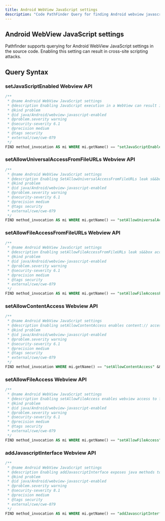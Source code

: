 ```yaml
---
title: Android WebView JavaScript settings
description: "Code PathFinder Query for finding Android webview javascript settings."
---
```


<PostHogLayout>
</PostHogLayout>

## Android WebView JavaScript settings

Pathfinder supports querying for Android WebView JavaScript settings in the source code. Enabling this setting can
result in cross-site scripting attacks.

## Query Syntax <Badge text="CWE-079" variant="tip" size="small" />

### setJavaScriptEnabled Webview API
```sql
/**
 * @name Android WebView JavaScript settings
 * @description Enabling JavaScript execution in a WebView can result in cross-site scripting attacks.
 * @kind problem
 * @id java/Android/webview-javascript-enabled
 * @problem.severity warning
 * @security-severity 6.1
 * @precision medium
 * @tags security
 * external/cwe/cwe-079
 */
FIND method_invocation AS mi WHERE mi.getName() == "setJavaScriptEnabled" && "false" in mi.getArgumentName()
```

### setAllowUniversalAccessFromFileURLs Webview API

```sql
/**
 * @name Android WebView JavaScript settings
 * @description Enabling SetAllowUniversalAccessFromFileURLs leak s&&box access to file:/// URLs from any origin.
 * @kind problem
 * @id java/Android/webview-javascript-enabled
 * @problem.severity warning
 * @security-severity 6.1
 * @precision medium
 * @tags security
 * external/cwe/cwe-079
 */
FIND method_invocation AS mi WHERE mi.getName() == "setAllowUniversalAccessFromFileURLs" && "true" in mi.getArgumentName()
```

### setAllowFileAccessFromFileURLs Webview API

```sql
/**
 * @name Android WebView JavaScript settings
 * @description Enabling setAllowFileAccessFromFileURLs leak s&&box access to file:/// URLs.
 * @kind problem
 * @id java/Android/webview-javascript-enabled
 * @problem.severity warning
 * @security-severity 6.1
 * @precision medium
 * @tags security
 * external/cwe/cwe-079
 */
FIND method_invocation AS mi WHERE mi.getName() == "setAllowFileAccessFromFileURLs" && "true" in mi.getArgumentName()
```

### setAllowContentAccess Webview API

```sql
/**
 * @name Android WebView JavaScript settings
 * @description Enabling setAllowContentAccess enables content:// access from webpages.
 * @kind problem
 * @id java/Android/webview-javascript-enabled
 * @problem.severity warning
 * @security-severity 6.1
 * @precision medium
 * @tags security
 * external/cwe/cwe-079
 */
FIND method_invocation WHERE mi.getName() == "setAllowContentAccess" && "true" in mi.getArgumentName()
```

### setAllowFileAccess Webview API

```sql
/**
 * @name Android WebView JavaScript settings
 * @description Enabling setAllowFileAccess enables webview access to file:/// URLs.
 * @kind problem
 * @id java/Android/webview-javascript-enabled
 * @problem.severity warning
 * @security-severity 6.1
 * @precision medium
 * @tags security
 * external/cwe/cwe-079
 */
FIND method_invocation AS mi WHERE mi.getName() == "setAllowFileAccess" && "true" in mi.getArgumentName()
```

### addJavascriptInterface Webview API

```sql
/**
 * @name Android WebView JavaScript settings
 * @description Enabling addJavascriptInterface exposes java methods to JavaScript.
 * @kind problem
 * @id java/Android/webview-javascript-enabled
 * @problem.severity warning
 * @security-severity 8.1
 * @precision medium
 * @tags security
 * external/cwe/cwe-079
 */
FIND method_invocation AS mi WHERE mi.getName() == "addJavascriptInterface"
```
